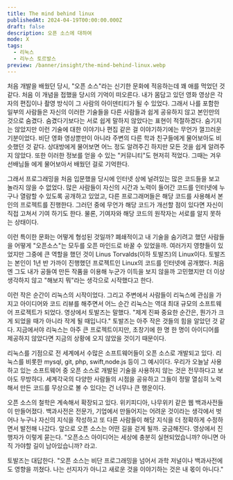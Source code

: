 ```yaml
---
title: The mind behind linux
publishedAt: 2024-04-19T00:00:00.000Z
draft: false
description: 오픈 소스에 대하여
mode: X
tags:
  - 리눅스
  - 리누스 토르발스
preview: /banner/insight/the-mind-behind-linux.webp
---
```


<Youtube id="o8NPllzkFhE?si=oI77nTwhXLf20e9i" />

처음 개발을 배웠던 당시, "오픈 소스"라는 신기한 문화에 적응하는데 꽤 애를 먹었던 것 같다. 처음 이 개념을 접했을 당시의 기억이 떠오른다. 내가 몸담고 있던 영화 영상은 각자의 편집이나 촬영 방식이 그 사람의 아이덴티티가 될 수 있었다.
그래서 나를 포함한 일부의 사람들은 자신의 이러한 기술들을 다른 사람들과 쉽게 공유하지 않고 본인만의 것으로 숨겼다. 숨겼다기보다는 서로 쉽게 말하지 않았다는 표현이 적절하겠다.
숨기지는 않았지만 이런 기술에 대한 이야기나 편집 같은 걸 이야기하기에는 무언가 껄끄러운 기분이었다. 비단 영화 영상뿐만이 아니라 주변의 다른 학과 친구들에게 물어보아도 비슷했던 것 같다. 상대방에게 물어보면 어느 정도 알려주긴 하지만 모든 것을 쉽게 알려주지 않았다. 또한 이러한 정보를 얻을 수 있는 "커뮤니티"도 현저히 적었다. 그때는 겨우 선배님들 에게 물어보아서 배웠던 걸로 기억한다.

그래서 프로그래밍을 처음 입문했을 당시에 인터넷 상에 널려있는 많은 코드들을 보고 놀라지 않을 수 없었다. 많은 사람들이 자신의 시간과 노력이 들어간 코드를 인터넷에 누구나 열람할 수 있도록 공개하고 있었고, 다른 프로그래머들은 해당 코드를 사용해서
본인의 프로젝트를 진행한다. 그러던 중에 무언가 해당 코드가 개선할 점이 있다면 자신이 직접 고쳐서 기여 하기도 한다. 물론, 기여자와 해당 코드의 원작자는 서로를 알지 못하는 상태이다.

이런 특이한 문화는 어떻게 형성된 것일까? 폐쇄적이고 내 기술을 숨기려고 했던 사람들을 어떻게 "오픈소스"는 모두를 오픈 마인드로 바꿀 수 있었을까. 여러가지 영향들이 있었지만 그중에 큰 역할을 했던 것이 Linus Torvalds(이하 토발즈)의 Linux이다. 토발즈는 본인이 1년 반 가까이 진행했던 프로젝트인 Linux의 코드를 인터넷에 공개했다. 처음엔 그도 내가 공들여 만든 작품을 이용해 누군가 이득을 보지 않을까 고민했지만 더 이상 생각하지 않고 "해보지 뭐"라는 생각으로 시작했다고 한다.

이런 작은 순간이 리눅스의 시작이었다. 그리고 주변에서 사람들이 리눅스에 관심을 가지고 아이디어와 코드 리뷰를 해주면서 어느 순간 리눅스는 역대 최대 규모의 소프트웨어 프로젝트가 되었다. 영상에서 토발즈는 말했다. "제게 진짜 중요한 순간은, 뭔가가 크게 되었을 때가 아니라 작게 될 때입니다." 토발즈는 아주 작은 것들의 힘을 알았던 것 같다. 지금에서야 리눅스는 아주 큰 프로젝트이지만, 초창기에 한 명 한 명이 아이디어를 제공하지 않았다면 지금의 상황에 오지 않았을 것이기 때문이다.

리눅스를 기점으로 전 세계에서 수많은 소프트웨어들이 오픈 소스로 개발되고 있다. 리눅스를 비롯한 mysql, git, php, swift,node.js 등이 그 예시이다. 우리가 오늘날 사용하고 있는 소프트웨어 중 오픈 소스로 개발된 기술을 사용하지 않는 것은 전무하다고 보아도 무방하다. 세계각국의 다양한 사람들의 시점을 공유하고 그들이 정말 열심히 노력해서 만든 코드를 무상으로 볼 수 있다는 건 너무나 큰 행운이다.

오픈 소스의 철학은 계속해서 확장되고 있다. 위키피디아, 나무위키 같은 웹 백과사전들이 만들어졌다. 백과사전은 전문가, 기업에서 만들어지는 어려운 것이라는 생각에서 벗어나 누구나 자신의 지식을 작성하고 또 다른 사람들이 해당 지식을 더 정확하게 수정하면서 발전해 나갔다. 앞으로 오픈 소스는 어떤 길을 걷게 될까. 궁금해진다. 영상에서 진행자가 이렇게 묻는다. "오픈소스 아이디어는 세상에 충분히 실현되었습니까? 아니면 아직 가야할 길이 남아있습니까? 라고.

토발즈는 대답한다. "오픈 소스는 비단 프로그래밍을 넘어서 과학 저널이나 백과사전에도 영향을 끼쳤다. 나는 선지자가 아니고 새로운 것을 이야기하는 것은 내 몫이 아니다."
